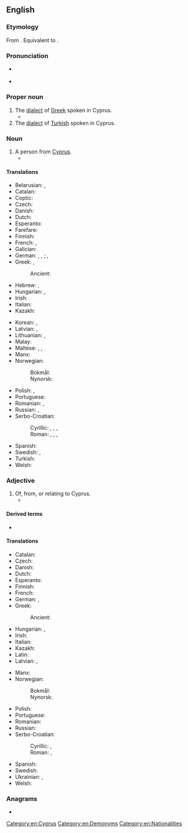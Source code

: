 {{also|cypriot}}
==English==

===Etymology===
From {{bor|en|grc|Κυπριώτης||Cypriot}}. Equivalent to {{suffix|en|Cyprus|-iot}}.

===Pronunciation===
* {{a|UK|US}} {{IPA|en|/ˈsɪp.ɹi.ət/}}
* {{audio|en|LL-Q1860 (eng)-Vealhurl-Cypriot.wav|Audio (RP)}}

===Proper noun===
{{en-proper noun}}

# The [[dialect]] of [[Greek]] spoken in Cyprus.
#* {{holo|en|Arcado-Cypriot}}
# The [[dialect]] of [[Turkish]] spoken in Cyprus.

===Noun===
{{en-noun}}

# A person from [[Cyprus]].
#* {{syn|en|Cyprian}}
#: {{cot|en|Eteocypriot}}

====Translations====
{{trans-top|Person from Cyprus}}
* Belarusian: {{t|be|кіпрыёт|m}}, {{t|be|кіпрыётка|f}}
* Catalan: {{t+|ca|xipriota|m|f}}
* Coptic: {{t|cop|ⲕⲩⲡⲣⲓⲟⲥ}}
* Czech: {{t+|cs|Kypřan|m}}
* Danish: {{t+|da|cypriot|c}}
* Dutch: {{t+|nl|Cyprioot}}
* Esperanto: {{t|eo|kipro}}
* Farefare: {{t|gur|kipro-nẽra}}
* Finnish: {{t+|fi|kyproslainen}}
* French: {{t+|fr|Chypriote}}, {{t+|fr|Cypriote}}
* Galician: {{t|gl|chipriota|m|f}}
* German: {{t+|de|Zyprer|m}}, {{t+|de|Zyprier|m}}, {{t+|de|Zypriot|m}}; {{t+|de|Zyprerin|f}}, {{t+|de|Zypriotin|f}}
* Greek: {{t+|el|Κύπριος|m}}, {{t+|el|Κύπρια|f}}
*: Ancient: {{t|grc|Κύπριος|m}}
* Hebrew: {{t|he|קפריסאי|m|tr=qafrisai|sc=Hebr}}, {{t|he|קפריסאית|f|tr=qafrisait|sc=Hebr}}
* Hungarian: {{t+|hu|ciprusi}}, {{t|hu|ciprióta}}
* Irish: {{t|ga|Cipireach|m}}
* Italian: {{t+|it|cipriota}}
* Kazakh: {{t|kk|кипрлік|sc=Cyrl}}
{{trans-mid}}
* Korean: {{t|ko|키프로스 인}}, {{t|ko|키프로스 사람}}
* Latvian: {{t|lv|kiprietis|m}}, {{t|lv|kipriete|f}}
* Lithuanian: {{t+|lt|kiprietis|m}}, {{t+|lt|kiprietė|f}}
* Malay: {{t|ms|[[orang]] [[Cyprus]]}}
* Maltese: {{t|mt|Ċiprijott|m}}, {{t|mt|Ċiprijotta|f}}, {{t|mt|Ċiprijotti|p}}
* Manx: {{t|gv|Kypragh|m}}
* Norwegian:
*: Bokmål: {{t+|nb|kypriot|m}}
*: Nynorsk: {{t+|nn|kypriot|m}}
* Polish: {{t+|pl|Cypryjczyk|m-pr}}, {{t+|pl|Cypryjka|f}}
* Portuguese: {{t+|pt|cipriota|m|f}}
* Romanian: {{t+|ro|cipriot|m}}, {{t+|ro|cipriotă|f}}
* Russian: {{t+|ru|киприо́т|m}}, {{t+|ru|киприо́тка|f}}
* Serbo-Croatian:
*: Cyrillic: {{t|sh|Кипранин|m|sc=Cyrl}}, {{t|sh|Кипранка|f|sc=Cyrl}}, {{t|sh|Ципранин|m}}, {{t|sh|Ципранка|f}}
*: Roman: {{t|sh|Kipranin|m}}, {{t|sh|Kipranka|f}}, {{t+|sh|Cipranin|m}}, {{t|sh|Cipranka|f}}
* Spanish: {{t+|es|chipriota}}
* Swedish: {{t+|sv|cypriot|c}}, {{t+|sv|cypriotiska|c}}
* Turkish: {{t+|tr|Kıbrıslı}}
* Welsh: {{t|cy|Cypriad|m}}
{{trans-bottom}}

===Adjective===
{{en-adj|-}}

# Of, from, or relating to Cyprus.
#* {{syn|en|Cyprian}}

====Derived terms====
* {{l|en|Cypriotness}}

====Translations====
{{trans-top|Of, from or relating to Cyprus}}
* Catalan: {{t+|ca|xipriota}}
* Czech: {{t+|cs|kyperský}}
* Danish: {{t|da|cypriotisk}}
* Dutch: {{t+|nl|Cypriotisch}}
* Esperanto: {{t|eo|kipra}}
* Finnish: {{t+|fi|kyproslainen}}
* French: {{t+|fr|chypriote}}
* German: {{t+|de|zypriotisch}}, {{t+|de|zyprisch}}
* Greek: {{t+|el|κυπριακός}}
*: Ancient: {{t|grc|Κύπριος}}
* Hungarian: {{t+|hu|ciprusi}}, {{t|hu|ciprióta}}
* Irish: {{t|ga|Cipireach}}
* Italian: {{t+|it|cipriota}}
* Kazakh: {{t|kk|кипрлік}}
* Latin: {{t+|la|Cyprius}}
* Latvian: {{t|lv|kipriešu}}, {{t|lv|kiprisks}}
{{trans-mid}}
* Manx: {{t|gv|Kypragh}}
* Norwegian:
*: Bokmål: {{t|nb|kypriotisk}}
*: Nynorsk: {{t+|nn|kypriotisk}}
* Polish: {{t+|pl|cypryjski|m}}
* Portuguese: {{t+|pt|cipriota}}
* Romanian: {{t+|ro|cipriot}}
* Russian: {{t+|ru|ки́прский}}
* Serbo-Croatian:
*: Cyrillic: {{t|sh|ки̏па̄рскӣ}}, {{t|sh|ци̏парскӣ}}
*: Roman: {{t+|sh|kȉpārskī}}, {{t+|sh|cȉparskī}}
* Spanish: {{t+|es|chipriota}}
* Swedish: {{t+|sv|cypriotisk}}
* Ukrainian: {{t|uk|кі́прський}}, {{t|uk|кіпріо́тський}}
* Welsh: {{t|cy|Cypraidd}}
{{trans-bottom}}

===Anagrams===
* {{anagrams|en|a=cioprty|cryotip|pyrotic}}

[[Category:en:Cyprus]]
[[Category:en:Demonyms]]
[[Category:en:Nationalities]]
